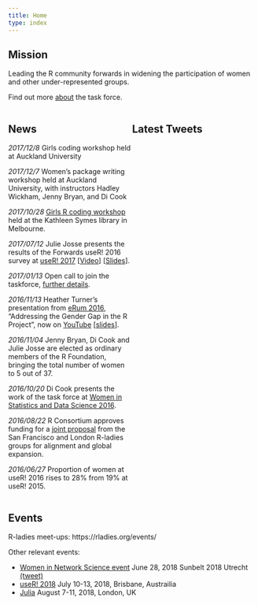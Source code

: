 ```yaml
---
title: Home
type: index
---
```


<meta name="twitter:dnt" content="on">

## Mission

Leading the R community forwards in widening the participation of women and other under-represented groups.

Find out more [about](about) the task force.

<div style = "display: flex; align-items: flexstart;">
<div style = "width:50%">

## News

*2017/12/8* Girls coding workshop held at Auckland University

*2017/12/7* Women's package writing workshop held at Auckland University, with instructors Hadley Wickham, Jenny Bryan, and Di Cook

*2017/10/28* [Girls R coding workshop](http://forwards.github.io/blog/2017/11/20/girls-coding-workshop-melbourne/) held at the Kathleen Symes library in Melbourne.

*2017/07/12* Julie Josse presents the results of the Forwards useR! 2016 survey at [useR! 2017](https://user2017.brussels/) [[Video](https://channel9.msdn.com/events/useR-international-R-User-conferences/useR-International-R-User-2017-Conference/Diversity-of-the-R-Community?term=useR!%20diversity)] [[Slides](http://schd.ws/hosted_files/user2017/7d/useR%212017.pdf)].

*2017/01/13* Open call to join the taskforce, [further details](/blog/2017/01/13/call-to-join-forwards/).

*2016/11/13* Heather Turner's presentation from [eRum 2016](http://erum.ue.poznan.pl/), "Addressing the Gender Gap in the R Project", now on [YouTube](https://www.youtube.com/watch?v=fp6JY7cirww&list=PLCsJUtCRSFbejqCqAURNVOFFpoDCMeuO5) [[slides](http://rpubs.com/hturner/eRum2016)].

*2016/11/04* Jenny Bryan, Di Cook and Julie Josse are elected as ordinary members of the R Foundation, bringing the total number of women to 5 out of 37.

*2016/10/20* Di Cook presents the work of the task force at [Women in Statistics and Data Science 2016](https://ww2.amstat.org/meetings/wsds/2016/onlineprogram/AbstractDetails.cfm?AbstractID=303353).

*2016/08/22* R Consortium approves funding for a [joint proposal](https://www.r-consortium.org/blog/2016/08/22/the-r-consortium-funds-three-projects-in-july) from the San Francisco and London R-ladies groups for alignment and global expansion.

*2016/06/27* Proportion of women at useR! 2016 rises to 28% from 19% at useR! 2015.

</div>
<!--https://dev.twitter.com/web/embedded-timelines/parameters -->
<!-- data-tweet-limit="3" -->
<div style = "width:50%">
## Latest Tweets
<a class="twitter-timeline" data-height = "500" data-theme="light" data-chrome="noheader" href="https://twitter.com/R_Forwards" data-dnt="true"></a> <script async defer src="https://platform.twitter.com/widgets.js" charset="utf-8"></script>
</div>
</div>

## Events

R-ladies meet-ups: https://rladies.org/events/

Other relevant events:

 - [Women in Network Science event](https://www.eiseverywhere.com/ehome/288996/703272/) June 28, 2018 Sunbelt 2018 Utrecht [(tweet)](https://twitter.com/IsabellaGollini/status/999264048888807424)
 - [useR! 2018](https://user2018.r-project.org/) July 10-13, 2018, Brisbane, Austrailia
 - [Julia](http://juliacon.org/2018/) August 7-11, 2018, London, UK

 
